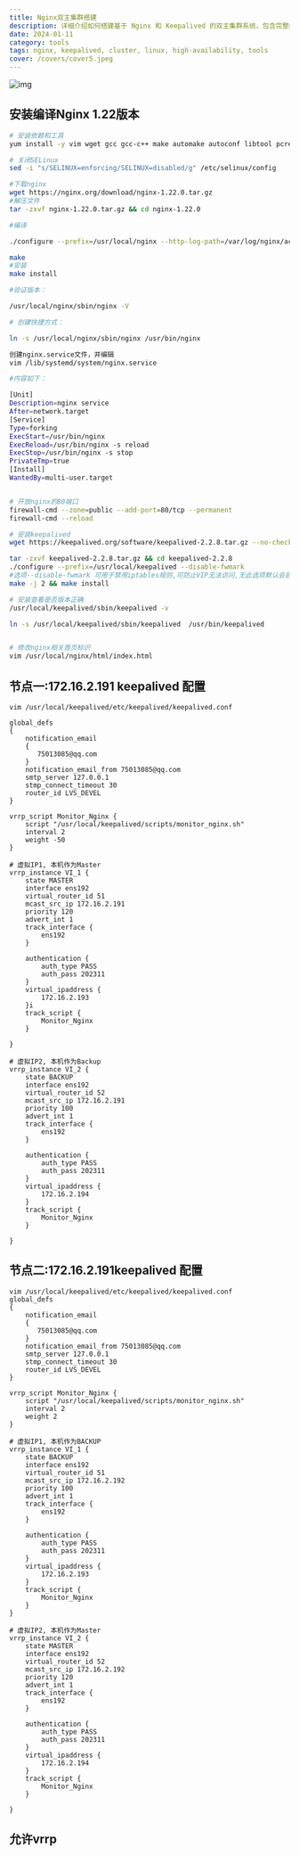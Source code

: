 ```yaml
---
title: Nginx双主集群搭建
description: 详细介绍如何搭建基于 Nginx 和 Keepalived 的双主集群系统，包含完整的安装配置步骤
date: 2024-01-11
category: tools
tags: nginx, keepalived, cluster, linux, high-availability, tools
cover: /covers/cover5.jpeg
---
```


![img](https://alist.v2ex.com.cn/d/139pan/images/668f2a5c887d4.png)

## 安装编译Nginx 1.22版本

```sh
# 安装依赖和工具
yum install -y vim wget gcc gcc-c++ make automake autoconf libtool pcre pcre-devel zlib zlib-devel openssl openssl-devel net-tools psmisc

# 关闭SELinux
sed -i "s/SELINUX=enforcing/SELINUX=disabled/g" /etc/selinux/config

#下载nginx
wget https://nginx.org/download/nginx-1.22.0.tar.gz
#解压文件
tar -zxvf nginx-1.22.0.tar.gz && cd nginx-1.22.0

#编译

./configure --prefix=/usr/local/nginx --http-log-path=/var/log/nginx/access.log --error-log-path=/var/log/nginx/error.log --conf-path=/usr/local/nginx/conf/nginx.conf --lock-path=/var/lock/nginx.lock --pid-path=/run/nginx.pid --with-pcre-jit --with-http_ssl_module --with-http_v2_module --with-http_sub_module --with-stream --with-stream_ssl_module --with-http_gzip_static_module --with-http_stub_status_module --with-pcre --with-file-aio --with-http_realip_module --with-http_stub_status_module 

make 
#安装
make install

#验证版本：

/usr/local/nginx/sbin/nginx -V

# 创建快捷方式：

ln -s /usr/local/nginx/sbin/nginx /usr/bin/nginx

创建nginx.service文件，并编辑
vim /lib/systemd/system/nginx.service

#内容如下：

[Unit]
Description=nginx service
After=network.target
[Service]
Type=forking
ExecStart=/usr/bin/nginx
ExecReload=/usr/bin/nginx -s reload
ExecStop=/usr/bin/nginx -s stop
PrivateTmp=true
[Install]
WantedBy=multi-user.target


# 开放nginx的80端口
firewall-cmd --zone=public --add-port=80/tcp --permanent
firewall-cmd --reload

# 安装keepalived
wget https://keepalived.org/software/keepalived-2.2.8.tar.gz --no-check-certificate

tar -zxvf keepalived-2.2.8.tar.gz && cd keepalived-2.2.8
./configure --prefix=/usr/local/keepalived --disable-fwmark 
#选项--disable-fwmark 可用于禁用iptables规则,可防止VIP无法访问,无此选项默认会启用iptables规则
make -j 2 && make install

# 安装查看是否版本正确
/usr/local/keepalived/sbin/keepalived -v

ln -s /usr/local/keepalived/sbin/keepalived  /usr/bin/keepalived


# 修改nginx相关首页标识
vim /usr/local/nginx/html/index.html
```

## 节点一:172.16.2.191 keepalived 配置
```ssh
vim /usr/local/keepalived/etc/keepalived/keepalived.conf

global_defs
{
    notification_email
    {
       75013085@qq.com
    }
    notification_email_from 75013085@qq.com
    smtp_server 127.0.0.1
    stmp_connect_timeout 30
    router_id LVS_DEVEL
}

vrrp_script Monitor_Nginx {
    script "/usr/local/keepalived/scripts/monitor_nginx.sh"
    interval 2
    weight -50
}

# 虚拟IP1, 本机作为Master
vrrp_instance VI_1 {
    state MASTER
    interface ens192
    virtual_router_id 51
    mcast_src_ip 172.16.2.191
    priority 120
    advert_int 1
    track_interface {
        ens192
    }

    authentication {
        auth_type PASS
        auth_pass 202311
    }
    virtual_ipaddress {
        172.16.2.193
    }i
    track_script {
        Monitor_Nginx
    }

}

# 虚拟IP2, 本机作为Backup
vrrp_instance VI_2 {
    state BACKUP
    interface ens192
    virtual_router_id 52
    mcast_src_ip 172.16.2.191
    priority 100
    advert_int 1
    track_interface {
        ens192
    }

    authentication {
        auth_type PASS
        auth_pass 202311
    }
    virtual_ipaddress {
        172.16.2.194
    }
    track_script {
        Monitor_Nginx
    }

}
```

## 节点二:172.16.2.191keepalived 配置

```ssh
vim /usr/local/keepalived/etc/keepalived/keepalived.conf
global_defs
{
    notification_email
    {
       75013085@qq.com
    }
    notification_email_from 75013085@qq.com
    smtp_server 127.0.0.1
    stmp_connect_timeout 30
    router_id LVS_DEVEL
}

vrrp_script Monitor_Nginx {
    script "/usr/local/keepalived/scripts/monitor_nginx.sh"
    interval 2
    weight 2
}

# 虚拟IP1, 本机作为BACKUP
vrrp_instance VI_1 {
    state BACKUP
    interface ens192
    virtual_router_id 51
    mcast_src_ip 172.16.2.192
    priority 100
    advert_int 1
    track_interface {
        ens192
    }

    authentication {
        auth_type PASS
        auth_pass 202311
    }
    virtual_ipaddress {
        172.16.2.193
    }
    track_script {
        Monitor_Nginx
    }
}

# 虚拟IP2, 本机作为Master
vrrp_instance VI_2 {
    state MASTER
    interface ens192
    virtual_router_id 52
    mcast_src_ip 172.16.2.192
    priority 120
    advert_int 1
    track_interface {
        ens192
    }

    authentication {
        auth_type PASS
        auth_pass 202311
    }
    virtual_ipaddress {
        172.16.2.194
    }
    track_script {
        Monitor_Nginx
    }

}
```

## 允许vrrp 
